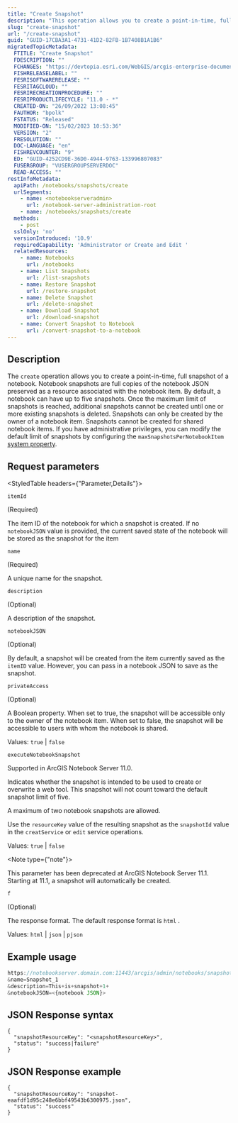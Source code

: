 ```yaml
---
title: "Create Snapshot"
description: "This operation allows you to create a point-in-time, full snapshot of a notebook. Notebook snapshots are full copies of the notebook JSON preserved as a resource associated with the notebook item."
slug: "create-snapshot"
url: "/create-snapshot"
guid: "GUID-17CBA3A1-4731-41D2-82FB-1B7408B1A1B6"
migratedTopicMetadata:
  FTITLE: "Create Snapshot"
  FDESCRIPTION: ""
  FCHANGES: "https://devtopia.esri.com/WebGIS/arcgis-enterprise-documentation/issues/4183"
  FISHRELEASELABEL: ""
  FESRISOFTWARERELEASE: ""
  FESRITAGCLOUD: ""
  FESRIRECREATIONPROCEDURE: ""
  FESRIPRODUCTLIFECYCLE: "11.0 - *"
  CREATED-ON: "26/09/2022 13:08:45"
  FAUTHOR: "bpolk"
  FSTATUS: "Released"
  MODIFIED-ON: "15/02/2023 10:53:36"
  VERSION: "2"
  FRESOLUTION: ""
  DOC-LANGUAGE: "en"
  FISHREVCOUNTER: "9"
  ED: "GUID-4252CD9E-36D0-4944-9763-133996807083"
  FUSERGROUP: "VUSERGROUPSERVERDOC"
  READ-ACCESS: ""
restInfoMetadata:
  apiPath: /notebooks/snapshots/create
  urlSegments:
    - name: <notebookserveradmin>
      url: /notebook-server-administration-root
    - name: /notebooks/snapshots/create
  methods:
    - post
  sslOnly: 'no'
  versionIntroduced: '10.9'
  requiredCapability: 'Administrator or Create and Edit '
  relatedResources:
    - name: Notebooks
      url: /notebooks
    - name: List Snapshots
      url: /list-snapshots
    - name: Restore Snapshot
      url: /restore-snapshot
    - name: Delete Snapshot
      url: /delete-snapshot
    - name: Download Snapshot
      url: /download-snapshot
    - name: Convert Snapshot to Notebook
      url: /convert-snapshot-to-a-notebook
---
```


## Description

The `create`  operation allows you to create a point-in-time, full snapshot of a notebook. Notebook snapshots are full copies of the notebook JSON preserved as a resource associated with the notebook item. By default, a notebook can have up to five snapshots. Once the maximum limit of snapshots is reached, additional snapshots cannot be created until one or more existing snapshots is deleted. Snapshots can only be created by the owner of a notebook item. Snapshots cannot be created for shared notebook items. If you have administrative privileges, you can modify the default limit of snapshots by configuring the `maxSnapshotsPerNotebookItem` [system property](/server-properties).

##  Request parameters

<StyledTable headers={"Parameter,Details"}>

<StyledTableRow>

<StyledTableCell cellStyle="markdown">

`itemId` 

(Required)

</StyledTableCell>

<StyledTableCell cellStyle="markdown">

The item ID of the notebook for which a snapshot is created. If no `notebookJSON`  value is provided, the current saved state of the notebook will be stored as the snapshot for the item

</StyledTableCell>

</StyledTableRow>

<StyledTableRow>

<StyledTableCell cellStyle="markdown">

`name` 

(Required)

</StyledTableCell>

<StyledTableCell cellStyle="markdown">

A unique name for the snapshot.

</StyledTableCell>

</StyledTableRow>

<StyledTableRow>

<StyledTableCell cellStyle="markdown">

`description` 

(Optional)

</StyledTableCell>

<StyledTableCell cellStyle="markdown">

A description of the snapshot.

</StyledTableCell>

</StyledTableRow>

<StyledTableRow>

<StyledTableCell cellStyle="markdown">

`notebookJSON` 

(Optional)

</StyledTableCell>

<StyledTableCell cellStyle="markdown">

By default, a snapshot will be created from the item currently saved as the `itemID`  value. However, you can pass in a notebook JSON to save as the snapshot.

</StyledTableCell>

</StyledTableRow>

<StyledTableRow>

<StyledTableCell cellStyle="markdown">

`privateAccess` 

(Optional)

</StyledTableCell>

<StyledTableCell cellStyle="markdown">

A Boolean property. When set to true, the snapshot will be accessible only to the owner of the notebook item. When set to false, the snapshot will be accessible to users with whom the notebook is shared.

Values: `true`  \| `false` 

</StyledTableCell>

</StyledTableRow>

<StyledTableRow>

<StyledTableCell cellStyle="markdown">

`executeNotebookSnapshot` 

</StyledTableCell>

<StyledTableCell cellStyle="markdown">

Supported in ArcGIS Notebook Server 11.0.

Indicates whether the snapshot is intended to be used to create or overwrite a web tool. This snapshot will not count toward the default snapshot limit of five. 

A maximum of two notebook snapshots are allowed.

Use the `resourceKey`  value of the resulting snapshot as the `snapshotId`  value in the `creatService`  or `edit`  service operations.

Values: `true`  \| `false` 

<Note type={"note"}>

This parameter has been deprecated at ArcGIS Notebook Server 11.1. Starting at 11.1, a snapshot will automatically be created.

</Note>

</StyledTableCell>

</StyledTableRow>

<StyledTableRow>

<StyledTableCell cellStyle="markdown">

`f` 

(Optional)

</StyledTableCell>

<StyledTableCell cellStyle="markdown">

The response format. The default response format is `html` .

Values: `html`  \| `json`  \| `pjson` 

</StyledTableCell>

</StyledTableRow>

</StyledTable>

## Example usage

```javascript
https://notebookserver.domain.com:11443/arcgis/admin/notebooks/snapshots/create?f=json
&name=Snapshot_1
&description=This+is+snapshot+1+
&notebookJSON=<{notebook JSON}>

```

 

## JSON Response syntax

```other
{
  "snapshotResourceKey": "<snapshotResourceKey>",
  "status": "success|failure"
}
```

 

## JSON Response example

```other
{
  "snapshotResourceKey": "snapshot-eaafdf1d95c248e6bbf49543b6300975.json",
  "status": "success"
}
```

 
